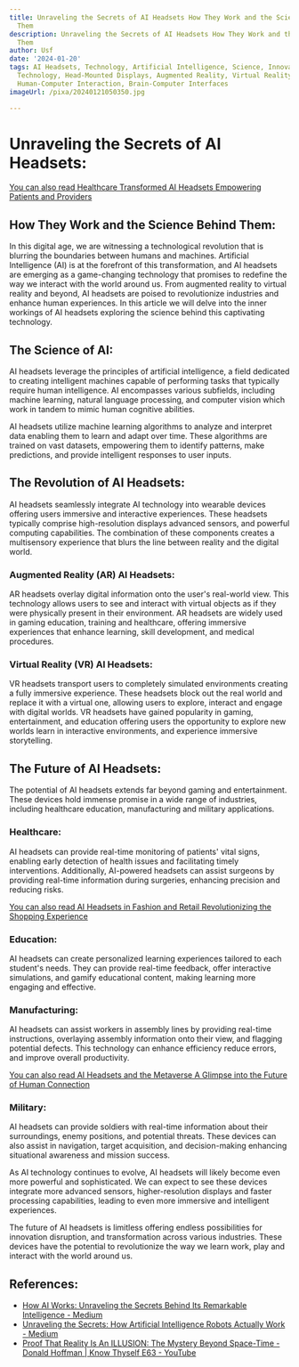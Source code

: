 ```yaml
---
title: Unraveling the Secrets of AI Headsets How They Work and the Science Behind
  Them
description: Unraveling the Secrets of AI Headsets How They Work and the Science Behind
  Them
author: Usf
date: '2024-01-20'
tags: AI Headsets, Technology, Artificial Intelligence, Science, Innovation, Future
  Technology, Head-Mounted Displays, Augmented Reality, Virtual Reality, Mixed Reality,
  Human-Computer Interaction, Brain-Computer Interfaces
imageUrl: /pixa/20240121050350.jpg

---
```

# Unraveling the Secrets of AI Headsets:

[You can also read Healthcare Transformed AI Headsets Empowering Patients  and Providers](Healthcare%20Transformed%20AI%20Headsets%20Empowering%20Patients%20and%20Providers)


## How  They Work and  the Science Behind Them:

In this digital  age, we are witnessing a technological revolution that  is  blurring  the boundaries between humans and  machines. Artificial Intelligence (AI) is at the forefront of this transformation, and AI headsets  are  emerging as a game-changing technology that promises to redefine the way  we interact with the world around us. From augmented reality to virtual reality and beyond, AI headsets are poised to revolutionize industries and enhance human experiences. In this article we will  delve into the inner workings of AI headsets  exploring the science behind this captivating technology.

## The Science of AI:

AI headsets leverage the principles of artificial intelligence, a field dedicated to creating intelligent  machines capable of performing tasks that typically require human intelligence. AI encompasses various subfields, including machine learning, natural language processing, and computer vision which work in tandem to mimic human cognitive abilities.

AI headsets  utilize  machine learning algorithms  to analyze and  interpret data enabling them to  learn and adapt over time. These algorithms  are trained on vast datasets, empowering them to identify patterns, make  predictions, and provide intelligent responses  to  user inputs.

## The Revolution of AI Headsets:

AI headsets seamlessly integrate  AI technology into wearable devices offering users immersive  and interactive experiences. These headsets typically comprise high-resolution displays advanced sensors, and powerful computing capabilities. The combination of these components creates a multisensory experience  that blurs the line between reality and the digital world.

###  Augmented  Reality (AR) AI Headsets:

AR headsets overlay digital information onto the user's real-world view. This  technology allows users to see and interact with virtual objects as if they were  physically present in their environment. AR headsets are  widely  used in  gaming education,  training and healthcare, offering immersive experiences that enhance learning, skill development, and medical procedures.

### Virtual Reality (VR) AI Headsets:

VR headsets transport users  to completely simulated environments creating  a fully immersive experience. These headsets block out the real world and  replace it with a virtual one, allowing users to explore, interact and engage with  digital worlds. VR  headsets have gained popularity in gaming, entertainment,  and education offering users the opportunity to explore new worlds learn in interactive environments, and experience immersive storytelling.

## The Future of  AI Headsets:

The  potential of AI headsets extends far beyond gaming and entertainment. These devices hold immense promise in a wide range of industries, including healthcare education, manufacturing and  military applications.

### Healthcare:

AI headsets can provide real-time monitoring of patients' vital signs, enabling early detection  of health issues and  facilitating timely interventions. Additionally, AI-powered headsets can assist surgeons by providing real-time information during surgeries, enhancing precision and  reducing risks.

[You can also read AI Headsets in Fashion and Retail Revolutionizing the Shopping Experience](AI%20Headsets%20in%20Fashion%20and%20Retail%20Revolutionizing%20the%20Shopping%20Experience)


### Education:

AI headsets can create personalized  learning experiences tailored to each student's needs. They can provide real-time  feedback,  offer interactive simulations,  and gamify educational content, making learning more engaging and effective.

### Manufacturing:

AI headsets can assist workers in  assembly lines by providing real-time instructions, overlaying assembly information onto their view, and flagging potential defects. This technology can enhance  efficiency reduce errors, and improve  overall productivity.

[You can also read AI Headsets and the Metaverse A Glimpse into the Future of Human Connection](AI%20Headsets%20and%20the%20Metaverse%20A%20Glimpse%20into%20the%20Future%20of%20Human%20Connection)


### Military:

AI headsets can provide soldiers with real-time information about their surroundings,  enemy positions, and potential threats. These devices can also assist in navigation, target acquisition,  and decision-making enhancing situational awareness and mission success.

As AI technology continues to evolve, AI headsets will likely become even more  powerful and  sophisticated. We can expect to see these devices integrate more advanced sensors, higher-resolution displays and faster  processing capabilities, leading to even more  immersive and intelligent experiences.

The future of AI headsets is limitless offering  endless  possibilities  for innovation disruption, and transformation across various  industries. These devices have the potential to revolutionize the way we learn work, play and interact  with the world around us.

## References:
- [How AI Works: Unraveling the Secrets Behind Its Remarkable Intelligence - Medium](https://medium.com/@AI-Accelerators/how-ai-works-unraveling-the-secrets-behind-its-remarkable-intelligence-ff3a897addc7)
- [Unraveling the Secrets: How Artificial Intelligence Robots Actually Work - Medium](https://medium.com/@sarojdrf/unraveling-the-secrets-how-artificial-intelligence-robots-actually-work-f8c2c31d49a3)
- [Proof That Reality Is An ILLUSION: The Mystery Beyond Space-Time - Donald Hoffman | Know Thyself E63 - YouTube](https://youtube.com/watch?v=I7z26d8IsUc)
